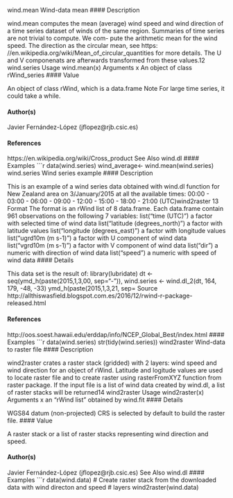 
wind.mean
Wind-data mean
#### Description

wind.mean computes the mean (average) wind speed and wind direction of a time series dataset
of winds of the same region. Summaries of time series are not trivial to compute. We com-
pute the arithmetic mean for the wind speed. The direction as the circular mean, see https:
//en.wikipedia.org/wiki/Mean_of_circular_quantities for more details. The U and V
componenats are afterwards transformed from these values.12
wind.series
Usage
wind.mean(x)
Arguments
x
An object of class rWind_series
#### Value

An object of class rWind, which is a data.frame
Note
For large time series, it could take a while.

#### Author(s) 
 
Javier Fernández-López (jflopez@rjb.csic.es)

#### References 
 
https://en.wikipedia.org/wiki/Cross_product
See Also
wind.dl
#### Examples
 ```r
data(wind.series)
wind_average<- wind.mean(wind.series)
wind.series
Wind series example
#### Description

This is an example of a wind series data obtained with wind.dl function for New Zealand area on
3/January/2015 at all the available times: 00:00 - 03:00 - 06:00 - 09:00 - 12:00 - 15:00 - 18:00 -
21:00 (UTC)wind2raster
13
Format
The format is an rWind list of 8 data.frame. Each data.frame contain 961 observations on the
following 7 variables:
list("time (UTC)") a factor with selected time of wind data
list("latitude (degrees_north)") a factor with latitude values
list("longitude (degrees_east)") a factor with longitude values
list("ugrd10m (m s-1)") a factor with U component of wind data
list("vgrd10m (m s-1)") a factor with V component of wind data
list("dir") a numeric with direction of wind data
list("speed") a numeric with speed of wind data
#### Details 
 
This data set is the result of:
library(lubridate) dt <- seq(ymd_h(paste(2015,1,3,00, sep="-")),
wind.series <- wind.dl_2(dt, 164, 179, -48, -33)
ymd_h(paste(2015,1,3,21, sep=
Source
http://allthiswasfield.blogspot.com.es/2016/12/rwind-r-package-released.html

#### References 
 
http://oos.soest.hawaii.edu/erddap/info/NCEP_Global_Best/index.html
#### Examples
 ```r
data(wind.series)
str(tidy(wind.series))
wind2raster
Wind-data to raster file
#### Description

wind2raster crates a raster stack (gridded) with 2 layers: wind speed and wind direction for an
object of rWind. Latitude and logitude values are used to locate raster file and to create raster using
rasterFromXYZ function from raster package. If the input file is a list of wind data created by
wind.dl, a list of raster stacks will be returned14
wind2raster
Usage
wind2raster(x)
Arguments
x
an "rWind list" obtained by wind.fit
#### Details 
 
WGS84 datum (non-projected) CRS is selected by default to build the raster file.
#### Value

A raster stack or a list of raster stacks representing wind direction and speed.

#### Author(s) 
 
Javier Fernández-López (jflopez@rjb.csic.es)
See Also
wind.dl
#### Examples
 ```r
data(wind.data)
# Create raster stack from the downloaded data with wind directon and speed
# layers
wind2raster(wind.data)
